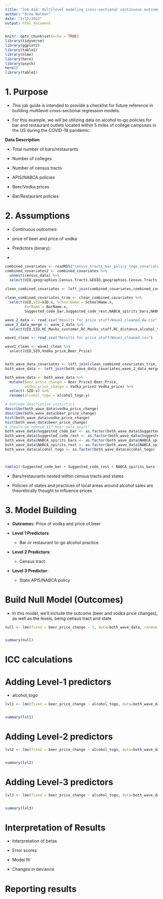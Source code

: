 ```yaml
---
title: "Job Aid: Multilevel modeling cross-sectional continuous outcomes"
author: "Drew Walker"
date: "3/15/2022"
output: html_document
---
```


```r
knitr::opts_chunk$set(echo = TRUE)
library(tidyverse)
library(ggplot2)
library(table1)
library(nlme)
library(here)
library(psych)
here()
library(table1)
```

# 1. Purpose

-   This job guide is intended to provide a checklist for future reference in building multilevel cross-sectional regression models.

-   For this example, we will be utilizing data on alcohol to-go policies for bar and restaurant outlets located within 5 miles of college campuses in the US during the COVID-19 pandemic.

**Data Description**

-   Total number of bars/restaurants

-   Number of colleges

-   Number of census tracts

-   APIS/NABCA policies

-   Beer/Vodka prices

-   Bar/Restaurant policies

# 2. Assumptions

-   Continuous outcomes: 
-   price of beer and price of vodka

-   Predictors (binary): 
-   

```r
combined_covariates <- readRDS("census_tracts_bar_policy_togo_covariates.rds")
combined_covariates2 <- combined_covariates %>% 
  unnest(census_data) %>% 
  select(UID,geographies.Census.Tracts.GEOID,geographies.Census.Tracts.OID,geographies.Census.Tracts.TRACT,addressComponents.zip)

clean_combined_covariates <- left_join(combined_covariates,combined_covariates2,by="UID")
  
clean_combined_covariates_trim <- clean_combined_covariates %>% 
  select(UID,SID=SID.x, SchoolName = SchoolName.x,
         BarName = BarName.x,
         Suggested_code_bar,Suggested_code_rest,NABCA_spirits_bars,NABCA_spirits_rest,geographies.Census.Tracts.GEOID,geographies.Census.Tracts.OID,geographies.Census.Tracts.TRACT,addressComponents.zip,alcohol_togo)

wave_2_data <- read_csv("Results for price stuff/Wave2_cleaned_dw.csv")
wave_2_data_merge <- wave_2_data %>% 
  select(UID,SID,RC_Masks_customer,RC_Masks_staff,RC_distance,alcohol_togo, Beer_Price2, Vodka_price2,Cigarettes_inside,Ecig_inside)

wave1_clean <- read_csv("Results for price stuff/Wave1_cleaned.csv")

wave1_clean <- wave1_clean %>% 
  select(UID,SID,Vodka_price,Beer_Price)


both_wave_data_covariates <- left_join(clean_combined_covariates_trim, wave1_clean, by = "UID")
both_wave_data <- left_join(both_wave_data_covariates,wave_2_data_merge, by = "UID")

both_wave_data <- both_wave_data %>% 
  mutate(beer_price_change = Beer_Price2-Beer_Price,
         vodka_price_change = Vodka_price2-Vodka_price) %>% 
  select(-SID.x) %>% 
  rename(alcohol_togo = alcohol_togo.y)
```

```r
# Outcome descriptive statistics
describe(both_wave_data$vodka_price_change)
describe(both_wave_data$beer_price_change)
hist(both_wave_data$vodka_price_change)
hist(both_wave_data$beer_price_change)
# Should we remove $17 beer data point?
both_wave_data$Suggested_code_bar <- as.factor(both_wave_data$Suggested_code_bar)
both_wave_data$Suggested_code_rest <- as.factor(both_wave_data$Suggested_code_rest)
both_wave_data$NABCA_spirits_bars <- as.factor(both_wave_data$NABCA_spirits_bars)
both_wave_data$NABCA_spirits_rest <- as.factor(both_wave_data$NABCA_spirits_rest)
both_wave_data$alcohol_togo <- as.factor(both_wave_data$alcohol_togo)



table1(~Suggested_code_bar + Suggested_code_rest + NABCA_spirits_bars + NABCA_spirits_rest + alcohol_togo, data=both_wave_data)

```

-   Bars/restaurants nested within census tracts and states

-   Policies of states and practices of local areas around alcohol sales are theoretically thought to influence prices

# 3. Model Building

-   **Outcome**s: Price of vodka and price of beer

-   **Level 1 Predictors**:

    -   Bar or restaurant to-go alcohol practice

-   **Level 2 Predictors**:

    -   Census tract

-   **Level 3 Predictor**:

    -   State APIS/NABCA policy

# Build Null Model (Outcomes)

* In this model, we'll include the outcome (beer and vodka price changes), as well as the levels, being census tract and state 

```r
null <- lme(fixed = beer_price_change ~ 1, data=both_wave_data, random = ~ 1 | geographies.Census.Tracts.GEOID,  na.action = na.omit)


summary(null)

```

# ICC calculations



# Adding Level-1 predictors

* alcohol_togo

```r
lvl1 <- lme(fixed = beer_price_change ~ alcohol_togo, data=both_wave_data, random = ~ 1 | geographies.Census.Tracts.GEOID,  na.action = na.omit)


summary(lvl1)

```

# Adding Level-2 predictors

```r
lvl2 <- lme(fixed = beer_price_change ~ alcohol_togo, data=both_wave_data, random = ~ 1 | geographies.Census.Tracts.GEOID,  na.action = na.omit)


summary(lvl2)

```

# Adding Level-3 predictors

```r
lvl3 <- lme(fixed = beer_price_change ~ alcohol_togo, data=both_wave_data, random = ~ 1 | geographies.Census.Tracts.GEOID/SID.y,  na.action = na.omit)


summary(lvl3)

```
# Interpretation of Results

-   Interpretation of betas

-   Error scores

-   Model fit

-   Changes in deviance

# Reporting results

